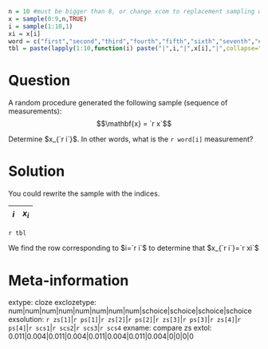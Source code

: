 ```r
n = 10 #must be bigger than 8, or change xcom to replacement sampling with T
x = sample(0:9,n,TRUE)
i = sample(1:10,1)
xi = x[i]
word = c("first","second","third","fourth","fifth","sixth","seventh","eighth","ninth","tenth")
tbl = paste(lapply(1:10,function(i) paste("|",i,"|",x[i],"|",collapse="")),collapse="\n")
```

\setlength{\thinmuskip}{7mu}
\renewcommand{\vec}[1]{\mathbf{#1}}
\newcommand{\num}[1]{\#{[#1]}}
\newcommand{\xc}{c}

Question
========

A random procedure generated the following sample (sequence of measurements):
$$\vec{x} = `r x`$$

Determine $x_{`r i`}$. In other words, what is the `r word[i]` measurement?


Solution
========

You could rewrite the sample with the indices. 

| $i$ | $x_i$ |
|:---:|:---:|
`r tbl`


We find the row corresponding to $i=`r i`$ to determine that $x_{`r i`}=`r xi`$



Meta-information
============
extype: cloze
exclozetype: num|num|num|num|num|num|num|num|schoice|schoice|schoice|schoice
exsolution: `r zs[1]`|`r ps[1]`|`r zs[2]`|`r ps[2]`|`r zs[3]`|`r ps[3]`|`r zs[4]`|`r ps[4]`|`r scs1`|`r scs2`|`r scs3`|`r scs4`
exname: compare zs
extol: 0.011|0.004|0.011|0.004|0.011|0.004|0.011|0.004|0|0|0|0


